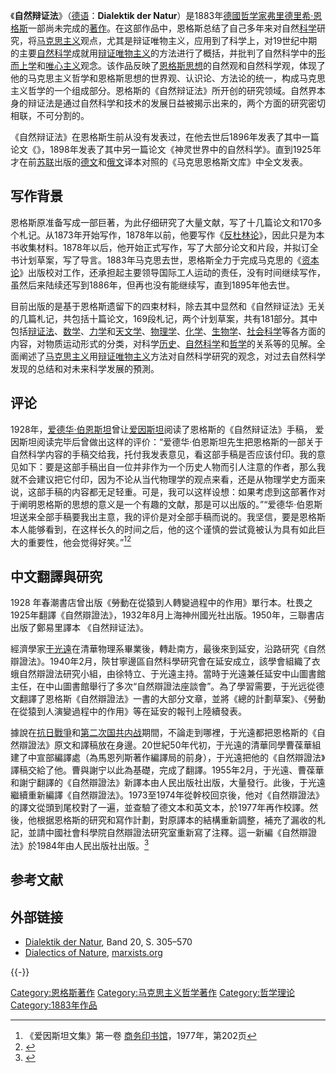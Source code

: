 {{马克思主义}}
《'''自然辩证法'''》（[[德语|德语]]：'''Dialektik der Natur'''）是1883年[[德國|德國]][[哲学家|哲学家]][[弗里德里希·恩格斯|弗里德里希·恩格斯]]一部尚未完成的[[著作|著作]]。在这部作品中，恩格斯总结了自己多年来对自然[[科学|科学]]研究，将[[马克思主义|马克思主义]]观点，尤其是辩证唯物主义，应用到了科学上，对19世纪中期的主要[[自然科学|自然科学]]成就用[[辩证唯物主义|辩证唯物主义]]的方法进行了概括，并批判了自然科学中的[[形而上学|形而上学]]和[[唯心主义|唯心主义]]观念。该作品反映了[[恩格斯思想|恩格斯思想]]的自然观和自然科学观，体现了他的马克思主义哲学和恩格斯思想的世界观、认识论、方法论的统一，构成马克思主义哲学的一个组成部分。恩格斯的《自然辩证法》所开创的研究领域。自然界本身的辩证法是通过自然科学和技术的发展日益被揭示出来的，两个方面的研究密切相联，不可分割的。

《自然辩证法》在恩格斯生前从没有发表过，在他去世后1896年发表了其中一篇论文《{{le|劳动在从猿到人转变过程中的作用|The Part Played by Labour in the Transition from Ape to Man}}》，1898年发表了其中另一篇论文《神灵世界中的自然科学》。直到1925年才在前[[苏联|苏联]]出版的[[德文|德文]]和[[俄文|俄文]]译本对照的《马克思恩格斯文库》中全文发表。

==写作背景==
恩格斯原准备写成一部巨著，为此仔细研究了大量文献，写了十几篇论文和170多个札记。从1873年开始写作，1878年以前，他要写作《[[反杜林论|反杜林论]]》，因此只是为本书收集材料。1878年以后，他开始正式写作，写了大部分论文和片段，并拟订全书计划草案，写了导言。1883年马克思去世，恩格斯全力于完成马克思的《[[资本论|资本论]]》出版校对工作，还承担起主要领导国际工人运动的责任，没有时间继续写作，虽然后来陆续还写到1886年，但再也没有能继续写，直到1895年他去世。

目前出版的是基于恩格斯遗留下的四束材料，除去其中显然和《自然辩证法》无关的几篇札记，共包括十篇论文，169段札记，两个计划草案，共有181部分。其中包括[[辩证法|辩证法]]、[[数学|数学]]、[[力学|力学]]和[[天文学|天文学]]、[[物理学|物理学]]、[[化学|化学]]、[[生物学|生物学]]、[[社会科学|社会科学]]等各方面的内容，对物质运动形式的分类，对科学[[历史|历史]]、[[自然科学|自然科学]]和[[哲学|哲学]]的关系等的见解。全面阐述了[[马克思主义|马克思主义]]用[[辩证唯物主义|辩证唯物主义]]方法对自然科学研究的观念，对过去自然科学发现的总结和对未来科学发展的預測。

== 评论 ==
1928年，[[爱德华·伯恩斯坦|爱德华·伯恩斯坦]]曾让[[爱因斯坦|爱因斯坦]]阅读了恩格斯的《自然辩证法》手稿， 爱因斯坦阅读完毕后曾做出这样的评价：“爱德华·伯恩斯坦先生把恩格斯的一部关于自然科学内容的手稿交给我，托付我发表意见，看这部手稿是否应该付印。我的意见如下：要是这部手稿出自一位并非作为一个历史人物而引人注意的作者，那么我就不会建议把它付印，因为不论从当代物理学的观点来看，还是从物理学史方面来说，这部手稿的内容都无足轻重。可是，我可以这样设想：如果考虑到这部著作对于阐明恩格斯的思想的意义是一个有趣的文献，那是可以出版的。”“爱德华·伯恩斯坦送来全部手稿要我出主意，我的评价是对全部手稿而说的。我坚信，要是恩格斯本人能够看到，在这样长久的时间之后，他的这个谨慎的尝试竟被认为具有如此巨大的重要性，他会觉得好笑。”<ref>《爱因斯坦文集》第一卷 [[商务印书馆|商务印书馆]]，1977年，第202页</ref><ref>{{Citation
 | last =Einstein
 | first =Albert
 | title =: His Private Thoughts and Public Stands on Nationalism, Zionism, War, Peace, and the Bomb
 | publisher =Princeton University Press
 | year =2007
 | page =450
 | isbn =978-0691120942
 | quote =In 1928, Bernstein told Hook that he had shown Einstein the manuscript of Friedrich Engels's Dialectics and Nature in order to gain his opinion of its scientific value. Einstein allegedly informed Bernstein that the book was of no importance either for contemporary physics or for the history of the subject.}}</ref>

==中文翻譯與研究==
1928 年春潮書店曾出版《勞動在從猿到人轉變過程中的作用》單行本。杜畏之1925年翻譯《自然辯證法》，1932年8月上海神州國光社出版。1950年，三聯書店出版了鄭易里譯本 《自然辩证法》。

經濟學家[[于光遠|于光遠]]在清華物理系畢業後，轉赴南方，最後來到延安，沿路研究《自然辯證法》。1940年2月，陝甘寧邊區自然科學研究會在延安成立，該學會組織了衣蛾自然辯證法研究小組，由徐特立、于光遠主持。當時于光遠兼任延安中山圖書館主任，在中山圖書館舉行了多次“自然辯證法座談會”。為了學習需要，于光远從德文翻譯了恩格斯《自然辯證法》一書的大部分文章，並將《總的計劃草案》、《勞動在從猿到人演變過程中的作用》等在延安的報刊上陸續發表。

據說在[[抗日戰爭|抗日戰爭]]和[[第二次国共内战|第二次国共内战]]期間，不論走到哪裡，于光遠都把恩格斯的《自然辯證法》原文和譯稿放在身邊。20世紀50年代初，于光遠的清華同學曹葆華組建了中宣部編譯處（為馬恩列斯著作編譯局的前身），于光遠把他的《自然辯證法》譯稿交給了他。曹與謝宁以此為基礎，完成了翻譯。1955年2月，于光遠、曹葆華和謝宁翻譯的《自然辯證法》新譯本由人民出版社出版，大量發行。此後，于光遠繼續重新編譯《自然辯證法》。1973至1974年從幹校回京後，他对《自然辯證法》的譯文從頭到尾校對了一遍，並查驗了德文本和英文本，於1977年再作校譯。然後，他根据恩格斯的研究和寫作計劃，對原譯本的結構重新調整，補充了漏收的札記，並請中國社會科學院自然辯證法研究室重新寫了注釋。這一新編《自然辯證法》於1984年由人民出版社出版。<ref>{{cite web |title=自然辩证法在我国的发展传播 |url=https://www.ulunwen.com/archives/106869 |accessdate=2020-07-09}}</ref>

== 参考文献 ==
{{Reflist}}

== 外部链接 ==
* [http://www.mlwerke.de/me/me20/me20_305.htm Dialektik der Natur], {{link-de|Marx-Engels-Werke}} Band 20, S. 305–570
* [http://www.marxists.org/archive/marx/works/1883/don/index.htm Dialectics of Nature], [[马克思主义文库|marxists.org]]

{{-}}
{{马恩著作}}

[[Category:恩格斯著作|Category:恩格斯著作]]
[[Category:马克思主义哲学著作|Category:马克思主义哲学著作]]
[[Category:哲学理论|Category:哲学理论]]
[[Category:1883年作品|Category:1883年作品]]